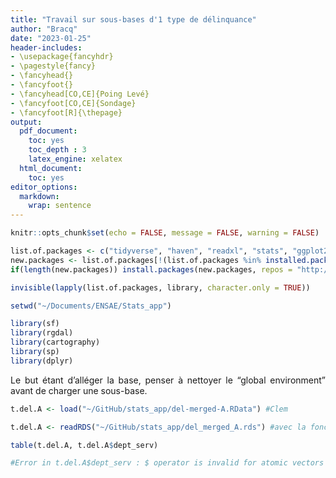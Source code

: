 ```yaml
---
title: "Travail sur sous-bases d'1 type de délinquance"
author: "Bracq"
date: "2023-01-25"
header-includes:
- \usepackage{fancyhdr}
- \pagestyle{fancy}
- \fancyhead{}
- \fancyfoot{}
- \fancyhead[CO,CE]{Poing Levé}
- \fancyfoot[CO,CE]{Sondage}
- \fancyfoot[R]{\thepage}
output:
  pdf_document:
    toc: yes
    toc_depth : 3
    latex_engine: xelatex
  html_document:
    toc: yes
editor_options: 
  markdown: 
    wrap: sentence
---
```


```{=html}
<style>
body {
text-align: justify}
</style>
```

```r
knitr::opts_chunk$set(echo = FALSE, message = FALSE, warning = FALSE)

```

```r
list.of.packages <- c("tidyverse", "haven", "readxl", "stats", "ggplot2", "ggcorrplot", "data.table", "dplyr", "corrplot", "stargazer", "Hmisc",'cartography','sf','rgdal','sp','xlsx')
new.packages <- list.of.packages[!(list.of.packages %in% installed.packages()[,"Package"])]
if(length(new.packages)) install.packages(new.packages, repos = "http://cran.us.r-project.org")

invisible(lapply(list.of.packages, library, character.only = TRUE))

setwd("~/Documents/ENSAE/Stats_app")
```


```r
library(sf)
library(rgdal)
library(cartography)
library(sp)
library(dplyr)

```

Le but étant d'alléger la base, penser à nettoyer le "global environment" avant de charger une sous-base.
```r
t.del.A <- load("~/GitHub/stats_app/del-merged-A.RData") #Clem

t.del.A <- readRDS("~/GitHub/stats_app/del_merged_A.rds") #avec la fonction
```


```r
table(t.del.A, t.del.A$dept_serv)

#Error in t.del.A$dept_serv : $ operator is invalid for atomic vectors : je sais pas pouquoi ça marchepas...
```

```r

```



